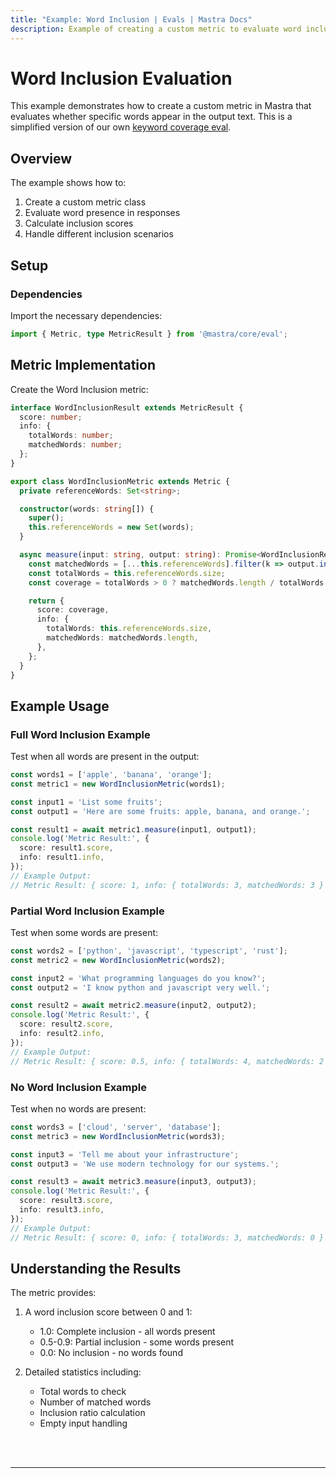 ```yaml
---
title: "Example: Word Inclusion | Evals | Mastra Docs"
description: Example of creating a custom metric to evaluate word inclusion in output text.
---
```



# Word Inclusion Evaluation

This example demonstrates how to create a custom metric in Mastra that evaluates whether specific words appear in the output text.
This is a simplified version of our own [keyword coverage eval](/reference/evals/keyword-coverage).

## Overview

The example shows how to:

1. Create a custom metric class
2. Evaluate word presence in responses
3. Calculate inclusion scores
4. Handle different inclusion scenarios

## Setup

### Dependencies

Import the necessary dependencies:

```typescript copy showLineNumbers filename="src/index.ts"
import { Metric, type MetricResult } from '@mastra/core/eval';
```

## Metric Implementation

Create the Word Inclusion metric:

```typescript copy showLineNumbers{3} filename="src/index.ts"
interface WordInclusionResult extends MetricResult {
  score: number;
  info: {
    totalWords: number;
    matchedWords: number;
  };
}

export class WordInclusionMetric extends Metric {
  private referenceWords: Set<string>;

  constructor(words: string[]) {
    super();
    this.referenceWords = new Set(words);
  }

  async measure(input: string, output: string): Promise<WordInclusionResult> {
    const matchedWords = [...this.referenceWords].filter(k => output.includes(k));
    const totalWords = this.referenceWords.size;
    const coverage = totalWords > 0 ? matchedWords.length / totalWords : 0;

    return {
      score: coverage,
      info: {
        totalWords: this.referenceWords.size,
        matchedWords: matchedWords.length,
      },
    };
  }
}
```

## Example Usage

### Full Word Inclusion Example

Test when all words are present in the output:

```typescript copy showLineNumbers{46} filename="src/index.ts"
const words1 = ['apple', 'banana', 'orange'];
const metric1 = new WordInclusionMetric(words1);

const input1 = 'List some fruits';
const output1 = 'Here are some fruits: apple, banana, and orange.';

const result1 = await metric1.measure(input1, output1);
console.log('Metric Result:', {
  score: result1.score,
  info: result1.info,
});
// Example Output:
// Metric Result: { score: 1, info: { totalWords: 3, matchedWords: 3 } }
```

### Partial Word Inclusion Example

Test when some words are present:

```typescript copy showLineNumbers{64} filename="src/index.ts"
const words2 = ['python', 'javascript', 'typescript', 'rust'];
const metric2 = new WordInclusionMetric(words2);

const input2 = 'What programming languages do you know?';
const output2 = 'I know python and javascript very well.';

const result2 = await metric2.measure(input2, output2);
console.log('Metric Result:', {
  score: result2.score,
  info: result2.info,
});
// Example Output:
// Metric Result: { score: 0.5, info: { totalWords: 4, matchedWords: 2 } }
```

### No Word Inclusion Example

Test when no words are present:

```typescript copy showLineNumbers{82} filename="src/index.ts"
const words3 = ['cloud', 'server', 'database'];
const metric3 = new WordInclusionMetric(words3);

const input3 = 'Tell me about your infrastructure';
const output3 = 'We use modern technology for our systems.';

const result3 = await metric3.measure(input3, output3);
console.log('Metric Result:', {
  score: result3.score,
  info: result3.info,
});
// Example Output:
// Metric Result: { score: 0, info: { totalWords: 3, matchedWords: 0 } }
```

## Understanding the Results

The metric provides:

1. A word inclusion score between 0 and 1:
   - 1.0: Complete inclusion - all words present
   - 0.5-0.9: Partial inclusion - some words present
   - 0.0: No inclusion - no words found

2. Detailed statistics including:
   - Total words to check
   - Number of matched words
   - Inclusion ratio calculation
   - Empty input handling

<br />
<br />
<hr className="dark:border-[#404040] border-gray-300" />
<br />
<br />
<GithubLink
  link={
    "https://github.com/mastra-ai/mastra/blob/main/examples/basics/evals/word-inclusion"
  }
/>

